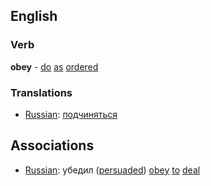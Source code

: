 ==English==

=== Verb ===
'''obey''' - [[do]] [[as]] [[order]]ed

===Translations===
*[[Russian]]: [[подчиняться]] 

==Associations==
*[[Russian]]: убедил ([[persuade]]d) [[obey]] [[to]] [[deal]]